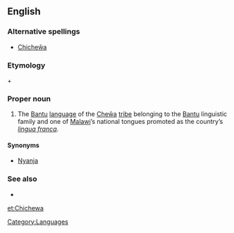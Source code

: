 ==English==

{{wikipedia|Chichewa language}}

===Alternative spellings===
*[[Chicheŵa]]

===Etymology===
{{term|lang=ny|chi-||language}} + {{term|lang=ny|Cheŵa}}

===Proper noun===
{{en-proper noun}}

# The [[Bantu]] [[language]] of the [[Cheŵa]] [[tribe]] belonging to the [[Bantu]] linguistic family and one of [[Malawi]]’s national tongues promoted as the country’s ''[[lingua franca]]''.

====Synonyms====
* [[Nyanja]]

===See also===
*{{langcat}}
{{ISO 639|link=Ethnologue|1code=ny|code=nya}}

[[Category:Languages]]

[[et:Chichewa]]
